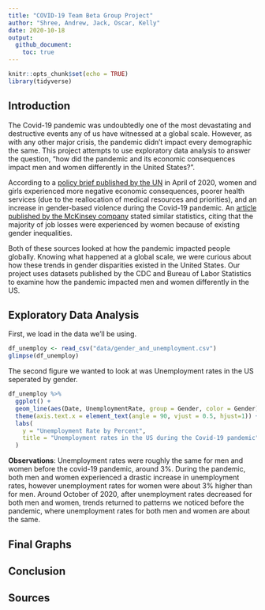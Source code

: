 ```yaml
---
title: "COVID-19 Team Beta Group Project"
author: "Shree, Andrew, Jack, Oscar, Kelly"
date: 2020-10-18
output:
  github_document:
    toc: true
---
```


```r
knitr::opts_chunk$set(echo = TRUE)
library(tidyverse)

```

## Introduction

The Covid-19 pandemic was undoubtedly one of the most devastating and destructive events any of us have witnessed at a global scale. However, as with any other major crisis, the pandemic didn’t impact every demographic the same. This project attempts to use exploratory data analysis to answer the question, “how did the pandemic and its economic consequences impact men and women differently in the United States?”. 

According to a [policy brief published by the UN](https://www.unwomen.org/-/media/headquarters/attachments/sections/library/publications/2020/policy-brief-the-impact-of-covid-19-on-women-en.pdf?la=en&vs=1406) in April of 2020, women and girls experienced more negative economic consequences, poorer health services (due to the reallocation of medical resources and priorities), and an increase in gender-based violence during the Covid-19 pandemic. An [article published by the McKinsey company](https://www.mckinsey.com/featured-insights/future-of-work/covid-19-and-gender-equality-countering-the-regressive-effects) stated similar statistics, citing that the majority of job losses were experienced by women because of existing gender inequalities. 

Both of these sources looked at how the pandemic impacted people globally. Knowing what happened at a global scale, we were curious about how these trends in gender disparities existed in the United States. Our project uses datasets published by the CDC and Bureau of Labor Statistics to examine how the pandemic impacted men and women differently in the US. 


## Exploratory Data Analysis

First, we load in the data we'll be using. 

```r
df_unemploy <- read_csv("data/gender_and_unemployment.csv")
glimpse(df_unemploy)

```

The second figure we wanted to look at was Unemployment rates in the US seperated by gender. 

```r
df_unemploy %>%
  ggplot() + 
  geom_line(aes(Date, UnemploymentRate, group = Gender, color = Gender)) + 
  theme(axis.text.x = element_text(angle = 90, vjust = 0.5, hjust=1)) + 
  labs(
    y = "Unemployment Rate by Percent", 
    title = "Unemployment rates in the US during the Covid-19 pandemic"
  )
```
**Observations**:
Unemployment rates were roughly the same for men and women before the covid-19 pandemic, around 3%. During the pandemic, both men and women experienced a drastic increase in unemployment rates, however unemployment rates for women were about 3% higher than for men. Around October of 2020, after unemployment rates decreased for both men and women, trends returned to patterns we noticed before the pandemic, where unemployment rates for both men and women are about the same. 


## Final Graphs

## Conclusion

## Sources
